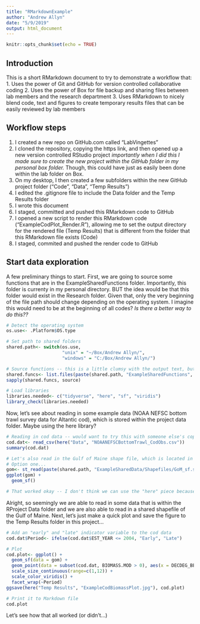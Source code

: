 ```yaml
---
title: "RMarkdownExample"
author: "Andrew Allyn"
date: "5/9/2019"
output: html_document
---
```


```r
knitr::opts_chunk$set(echo = TRUE)
```

## Introduction
This is a short RMarkdown document to try to demonstrate a workflow that:
1. Uses the power of Git and GitHub for version controlled collaborative coding
2. Uses the power of Box for file backup and sharing files between lab members and the research department
3. Uses RMarkdown to nicely blend code, text and figures to create temporary results files that can be easily reviewed by lab members

## Workflow steps
1. I created a new repo on GitHub.com called "LabVingettes"
2. I cloned the repository, copying the https link, and then opened up a new version controlled RStudio project *importantly when I did this I made sure to create the new project within the GitHub folder in my personal box folder.* Though, this could have just as easily been done within the lab folder on Box. 
3. On my desktop, I then created a few subfolders within the new GitHub project folder ("Code", "Data", "Temp Results")
4. I edited the .gitignore file to include the Data folder and the Temp Results folder
5. I wrote this document
6. I staged, committed and pushed this RMarkdown code to GitHub
7. I opened a new script to render this RMarkdown code ("ExampleCodPlot_Render.R"), allowing me to set the output directory for the rendered file (Temp Results) that is different from the folder that this RMarkdown file exists (Code)
8. I staged, commited and pushed the render code to GitHub

## Start data exploration
A few preliminary things to start. First, we are going to source some functions that are in the ExampleSharedFunctions folder. Importantly, this folder is currenty in my personal directory. BUT the idea would be that this folder would exist in the Research folder. Given that, only the very beginning of the file path should change depending on the operating system. I imagine this would need to be at the beginning of all codes? *Is there a better way to do this??*
```r
# Detect the operating system
os.use<- .Platform$OS.type

# Set path to shared folders
shared.path<- switch(os.use, 
                     "unix" = "~/Box/Andrew Allyn/",
                     "windows" = "C:/Box/Andrew Allyn/")

# Source functions -- this is a little clumsy with the output text, but works
shared.funcs<- list.files(paste(shared.path, "ExampleSharedFunctions", sep = ""), full.names = TRUE)
sapply(shared.funcs, source)

# Load libraries
libraries.needed<- c("tidyverse", "here", "sf", "viridis")
library_check(libraries.needed)
```

Now, let's see about reading in some example data (NOAA NEFSC bottom trawl survey data for Altantic cod), which is stored within the project data folder. Maybe using the here library?
```r
# Reading in cod data -- would want to try this with someone else's copy of this folder?
cod.dat<- read_csv(here("Data", "NOAANEFSCBottomTrawl_CodObs.csv"))
summary(cod.dat)

# Let's also read in the Gulf of Maine shape file, which is located in a different folder
# Option one...
gom<- st_read(paste(shared.path, "ExampleSharedData/Shapefiles/GoM_sf.shp", sep = ""))
ggplot(gom) +
  geom_sf()

# That worked okay -- I don't think we can use the "here" piece because "here" is going to be looking inside this RProject and its corresponding folders. The ExampleSharedData folder, however, will be located outside this RProject.
```

Alright, so seemingly we are able to read in some data that is within the RProject Data folder and we are also able to read in a shared shapefile of the Gulf of Maine. Next, let's just make a quick plot and save the figure to the Temp Results folder in this project...
```r
# Add an "early" and "late" indicator variable to the cod data
cod.dat$Period<- ifelse(cod.dat$EST_YEAR <= 2004, "Early", "Late")

# Plot
cod.plot<- ggplot() +
  geom_sf(data = gom) +
  geom_point(data = subset(cod.dat, BIOMASS.MOD > 0), aes(x = DECDEG_BEGLON, y = DECDEG_BEGLAT, size = BIOMASS.MOD, color = BIOMASS.MOD)) +
  scale_size_continuous(range=c(1,12)) +
  scale_color_viridis() +
  facet_wrap(~Period)
ggsave(here("Temp Results", "ExampleCodBiomassPlot.jpg"), cod.plot)

# Print it to Markdown file
cod.plot
```

Let's see how that all worked (or didn't...)
